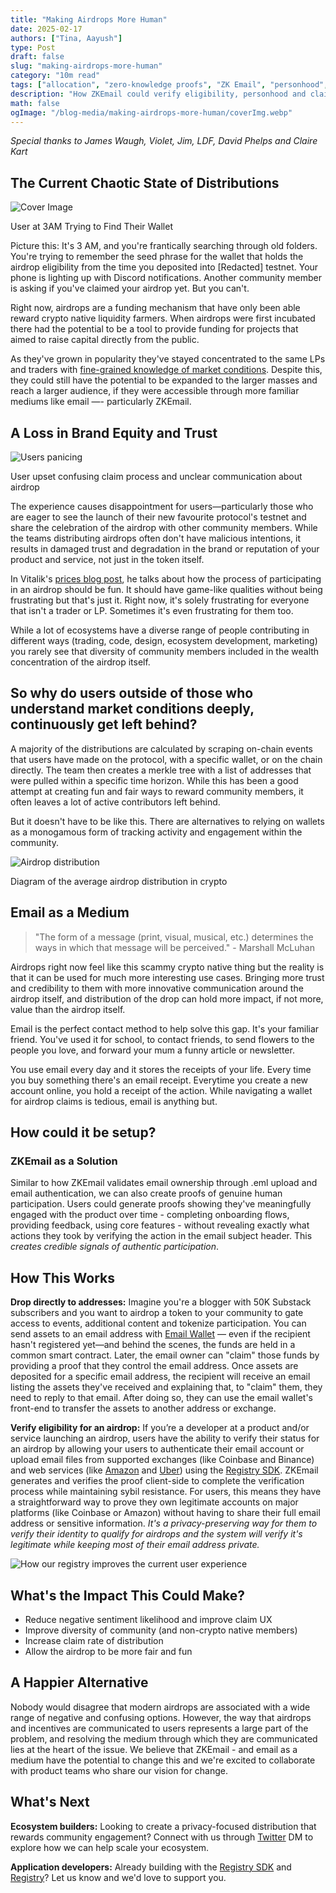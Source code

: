 ```yaml
---
title: "Making Airdrops More Human"
date: 2025-02-17
authors: ["Tina, Aayush"]
type: Post
draft: false
slug: "making-airdrops-more-human"
category: "10m read"
tags: ["allocation", "zero-knowledge proofs", "ZK Email", "personhood", "uniqueness", "verification"]
description: "How ZKEmail could verify eligibility, personhood and claim tokens through your inbox."
math: false
ogImage: "/blog-media/making-airdrops-more-human/coverImg.webp"
---
```

*Special thanks to James Waugh, Violet, Jim, LDF, David Phelps and Claire Kart*

## The Current Chaotic State of Distributions

<img src="/blog-media/making-airdrops-more-human/coverImg.webp" alt="Cover Image"/>
<p className="text-center text-sm italic mb-6">User at 3AM Trying to Find Their Wallet</p>

Picture this: It's 3 AM, and you're frantically searching through old folders. You're trying to remember the seed phrase for the wallet that holds the airdrop eligibility from the time you deposited into [Redacted] testnet. Your phone is lighting up with Discord notifications. Another community member is asking if you've claimed your airdrop yet. But you can't.

Right now, airdrops are a funding mechanism that have only been able reward crypto native liquidity farmers. When airdrops were first incubated there had the potential to be a tool to provide funding for projects that aimed to raise capital directly from the public.

As they've grown in popularity they've stayed concentrated to the same LPs and traders with [fine-grained knowledge of market conditions](https://vitalik.eth.limo/general/2021/08/22/prices.html). Despite this, they could still have the potential to be expanded to the larger masses and reach a larger audience, if they were accessible through more familiar mediums like email —- particularly ZKEmail.

## A Loss in Brand Equity and Trust
<img src="/blog-media/making-airdrops-more-human/panicingUsers.webp" alt="Users panicing"/>
<p className="text-center text-sm italic mb-6">User upset confusing claim process and unclear communication about airdrop</p>

The experience causes disappointment for users—particularly those who are eager to see the launch of their new favourite protocol's testnet and share the celebration of the airdrop with other community members. While the teams distributing airdrops often don't have malicious intentions, it results in damaged trust and degradation in the brand or reputation of your product and service, not just in the token itself.

In Vitalik's [prices blog post](), he talks about how the process of participating in an airdrop should be fun. It should have game-like qualities without being frustrating but that's just it. Right now, it's solely frustrating for everyone that isn't a trader or LP. Sometimes it's even frustrating for them too.

While a lot of ecosystems have a diverse range of people contributing in different ways (trading, code, design, ecosystem development, marketing) you rarely see that diversity of community members included in the wealth concentration of the airdrop itself.

## So why do users outside of those who understand market conditions deeply, continuously get left behind?

A majority of the distributions are calculated by scraping on-chain events that users have made on the protocol, with a specific wallet, or on the chain directly. The team then creates a merkle tree with a list of addresses that were pulled within a specific time horizon. While this has been a good attempt at creating fun and fair ways to reward community members, it often leaves a lot of active contributors left behind.

But it doesn't have to be like this. There are alternatives to relying on wallets as a monogamous form of tracking activity and engagement within the community.

<img src="/blog-media/making-airdrops-more-human/airdropDistribution.webp" alt="Airdrop distribution"/>
<p className="text-center text-sm italic mb-6">Diagram of the average airdrop distribution in crypto </p>


## Email as a Medium

> "The form of a message (print, visual, musical, etc.) determines the ways in which that message will be perceived." - Marshall McLuhan

Airdrops right now feel like this scammy crypto native thing but the reality is that it can be used for much more interesting use cases. Bringing more trust and credibility to them with more innovative communication around the airdrop itself, and distribution of the drop can hold more impact, if not more, value than the airdrop itself.

Email is the perfect contact method to help solve this gap. It's your familiar friend. You've used it for school, to contact friends, to send flowers to the people you love, and forward your mum a funny article or newsletter.

You use email every day and it stores the receipts of your life. Every time you buy something there's an email receipt. Everytime you create a new account online, you hold a receipt of the action. While navigating a wallet for airdrop claims is tedious, email is anything but.

## How could it be setup? 

### ZKEmail as a Solution

Similar to how ZKEmail validates email ownership through .eml upload and email authentication, we can also create proofs of genuine human participation. Users could generate proofs showing they've meaningfully engaged with the product over time - completing onboarding flows, providing feedback, using core features - without revealing exactly what actions they took by verifying the action in the email subject header. This *creates credible signals of authentic participation*.

## How This Works

**Drop directly to addresses:** Imagine you're a blogger with 50K Substack subscribers and you want to airdrop a token to your community to gate access to events, additional content and tokenize participation. You can send assets to an email address with [Email Wallet](https://github.com/zkemail/email-wallet) — even if the recipient hasn't registered yet—and behind the scenes, the funds are held in a common smart contract. Later, the email owner can "claim" those funds by providing a proof that they control the email address. Once assets are deposited for a specific email address, the recipient will receive an email listing the assets they've received and explaining that, to "claim" them, they need to reply to that email. After doing so, they can use the email wallet's front-end to transfer the assets to another address or exchange.

**Verify eligibility for an airdrop:** If you’re a developer at a product and/or service launching an airdrop, users have the ability to verify their status for an airdrop by allowing your users to authenticate their email account or upload email files from supported exchanges (like Coinbase and Binance) and web services (like [Amazon](https://registry.zk.email/230f5428-e1cd-480e-a553-df0c7124bc08) and [Uber](https://registry.zk.email/847a7e31-8043-48a7-85f9-9ed2729bf12c)) using the [Registry SDK](https://docs.prove.email/zk-email-sdk/). ZKEmail generates and verifies the proof client-side to complete the verification process while maintaining sybil resistance. For users, this means they have a straightforward way to prove they own legitimate accounts on major platforms (like Coinbase or Amazon) without having to share their full email address or sensitive information. *It's a privacy-preserving way for them to verify their identity to qualify for airdrops and the system will verify it's legitimate while keeping most of their email address private.*

<img src="/blog-media/making-airdrops-more-human/registryUX.png" alt="How our registry improves the current user experience"/>


## What's the Impact This Could Make?

- Reduce negative sentiment likelihood and improve claim UX
- Improve diversity of community (and non-crypto native members)
- Increase claim rate of distribution
- Allow the airdrop to be more fair and fun

## A Happier Alternative

Nobody would disagree that modern airdrops are associated with a wide range of negative and confusing options. However, the way that airdrops and incentives are communicated to users represents a large part of the problem, and resolving the medium through which they are communicated lies at the heart of the issue. We believe that ZKEmail - and email as a medium have the potential to change this and we're excited to collaborate with product teams who share our vision for change.

## What's Next

**Ecosystem builders:** Looking to create a privacy-focused distribution that rewards community engagement? Connect with us through [Twitter](https://x.com/zkemail) DM to explore how we can help scale your ecosystem.

**Application developers:** Already building with the [Registry SDK](https://docs.prove.email/zk-email-sdk/) and [Registry](https://registry.zk.email/)? Let us know and we'd love to support you.